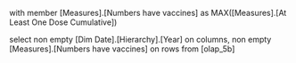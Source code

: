 with member [Measures].[Numbers have vaccines] as MAX([Measures].[At Least One Dose Cumulative])

select 
non empty [Dim Date].[Hierarchy].[Year] on columns, 
non empty [Measures].[Numbers have vaccines] on rows
from [olap_5b]